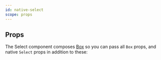 ```yaml
---
id: native-select
scope: props
---
```


## Props

The Select component composes [Box](/docs/components/layout/box) so you can pass
all `Box` props, and native `Select` props in addition to these:

<PropsTable of='Select' />
